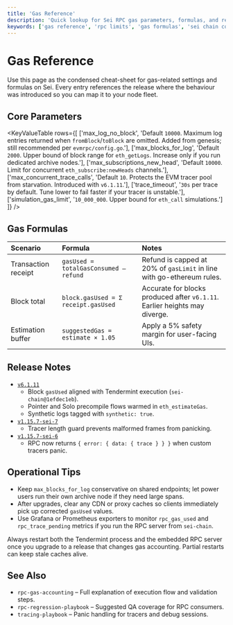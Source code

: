 ```yaml
---
title: 'Gas Reference'
description: 'Quick lookup for Sei RPC gas parameters, formulas, and release-specific behaviour.'
keywords: ['gas reference', 'rpc limits', 'gas formulas', 'sei chain config']
---
```



# Gas Reference

Use this page as the condensed cheat-sheet for gas-related settings and formulas on Sei. Every entry references the release where the behaviour was introduced so you can map it to your node fleet.

## Core Parameters

<KeyValueTable
  rows={[
    ['max_log_no_block', 'Default `10000`. Maximum log entries returned when `fromBlock`/`toBlock` are omitted. Added from genesis; still recommended per `evmrpc/config.go`.'],
    ['max_blocks_for_log', 'Default `2000`. Upper bound of block range for `eth_getLogs`. Increase only if you run dedicated archive nodes.'],
    ['max_subscriptions_new_head', 'Default `10000`. Limit for concurrent `eth_subscribe:newHeads` channels.'],
    ['max_concurrent_trace_calls', 'Default `10`. Protects the EVM tracer pool from starvation. Introduced with `v6.1.11`.'],
    ['trace_timeout', '`30s` per trace by default. Tune lower to fail faster if your tracer is unstable.'],
    ['simulation_gas_limit', '`10_000_000`. Upper bound for `eth_call` simulations.']
  ]}
/>

## Gas Formulas

| Scenario            | Formula                               | Notes                                                                      |
| :------------------ | :------------------------------------ | :------------------------------------------------------------------------- |
| Transaction receipt | `gasUsed = totalGasConsumed – refund` | Refund is capped at 20% of `gasLimit` in line with go-ethereum rules.      |
| Block total         | `block.gasUsed = Σ receipt.gasUsed`   | Accurate for blocks produced after `v6.1.11`. Earlier heights may diverge. |
| Estimation buffer   | `suggestedGas = estimate × 1.05`      | Apply a 5% safety margin for user-facing UIs.                              |

## Release Notes

- [`v6.1.11`](https://github.com/sei-protocol/sei-chain/releases/tag/v6.1.11)
  - Block `gasUsed` aligned with Tendermint execution (`sei-chain@1efdec1eb`).
  - Pointer and Solo precompile flows warmed in `eth_estimateGas`.
  - Synthetic logs tagged with `synthetic: true`.
- [`v1.15.7-sei-7`](https://github.com/sei-protocol/go-ethereum/releases/tag/v1.15.7-sei-7)
  - Tracer length guard prevents malformed frames from panicking.
- [`v1.15.7-sei-6`](https://github.com/sei-protocol/go-ethereum/releases/tag/v1.15.7-sei-6)
  - RPC now returns `{ error: { data: { trace } } }` when custom tracers panic.

## Operational Tips

- Keep `max_blocks_for_log` conservative on shared endpoints; let power users run their own archive node if they need large spans.
- After upgrades, clear any CDN or proxy caches so clients immediately pick up corrected `gasUsed` values.
- Use Grafana or Prometheus exporters to monitor `rpc_gas_used` and `rpc_trace_pending` metrics if you run the RPC server from `sei-chain`.

<Callout type="warning">Always restart both the Tendermint process and the embedded RPC server once you upgrade to a release that changes gas accounting. Partial restarts can keep stale caches alive.</Callout>

## See Also

- `rpc-gas-accounting` – Full explanation of execution flow and validation steps.
- `rpc-regression-playbook` – Suggested QA coverage for RPC consumers.
- `tracing-playbook` – Panic handling for tracers and debug sessions.
